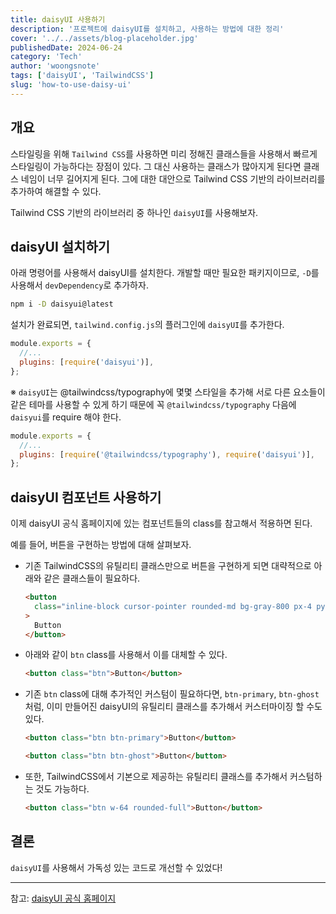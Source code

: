 ```yaml
---
title: daisyUI 사용하기
description: '프로젝트에 daisyUI를 설치하고, 사용하는 방법에 대한 정리'
cover: '../../assets/blog-placeholder.jpg'
publishedDate: 2024-06-24
category: 'Tech'
author: 'woongsnote'
tags: ['daisyUI', 'TailwindCSS']
slug: 'how-to-use-daisy-ui'
---
```


## 개요

스타일링을 위해 `Tailwind CSS`를 사용하면 미리 정해진 클래스들을 사용해서 빠르게 스타일링이 가능하다는 장점이 있다.
그 대신 사용하는 클래스가 많아지게 된다면 클래스 네임이 너무 길어지게 된다. 그에 대한 대안으로 Tailwind CSS 기반의 라이브러리를 추가하여 해결할 수 있다.

Tailwind CSS 기반의 라이브러리 중 하나인 `daisyUI`를 사용해보자.

## daisyUI 설치하기

아래 명령어를 사용해서 daisyUI를 설치한다. 개발할 때만 필요한 패키지이므로, `-D`를 사용해서 `devDependency`로 추가하자.

```bash
npm i -D daisyui@latest
```

설치가 완료되면, `tailwind.config.js`의 플러그인에 `daisyUI`를 추가한다.

```js
module.exports = {
  //...
  plugins: [require('daisyui')],
};
```

※ `daisyUI`는 @tailwindcss/typography에 몇몇 스타일을 추가해 서로 다른 요소들이 같은 테마를 사용할 수 있게 하기 때문에 꼭 `@tailwindcss/typography` 다음에 `daisyui`를 require 해야 한다.

```js
module.exports = {
  //...
  plugins: [require('@tailwindcss/typography'), require('daisyui')],
};
```

## daisyUI 컴포넌트 사용하기

이제 daisyUI 공식 홈페이지에 있는 컴포넌트들의 class를 참고해서 적용하면 된다.

예를 들어, 버튼을 구현하는 방법에 대해 살펴보자.

- 기존 TailwindCSS의 유틸리티 클래스만으로 버튼을 구현하게 되면 대략적으로 아래와 같은 클래스들이 필요하다.

  ```html
  <button
    class="inline-block cursor-pointer rounded-md bg-gray-800 px-4 py-3 text-center text-sm font-semibold uppercase text-white transition duration-200 ease-in-out hover:bg-gray-900"
  >
    Button
  </button>
  ```

- 아래와 같이 `btn` class를 사용해서 이를 대체할 수 있다.

  ```html
  <button class="btn">Button</button>
  ```

- 기존 `btn` class에 대해 추가적인 커스텀이 필요하다면, `btn-primary`, `btn-ghost` 처럼, 이미 만들어진 daisyUI의 유틸리티 클래스를 추가해서 커스터마이징 할 수도 있다.

  ```html
  <button class="btn btn-primary">Button</button>
  ```

  ```html
  <button class="btn btn-ghost">Button</button>
  ```

- 또한, TailwindCSS에서 기본으로 제공하는 유틸리티 클래스를 추가해서 커스텀하는 것도 가능하다.

  ```html
  <button class="btn w-64 rounded-full">Button</button>
  ```

## 결론

`daisyUI`를 사용해서 가독성 있는 코드로 개선할 수 있었다!

---

참고: <a href="https://daisyui.com/">daisyUI 공식 홈페이지</a>
